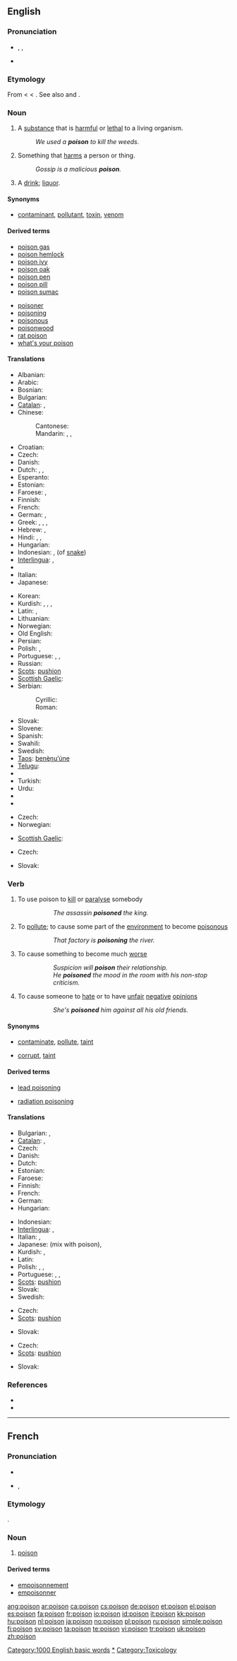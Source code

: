 {{also|poisson|Poisson}}
==English==
{{wikipedia}}

===Pronunciation===
* {{enPR|poi'zən}}, {{IPA|/ˈpɔɪz(ə)n/}}, {{SAMPA|/"pOIz(@)n/}}
* {{audio|en-us-poison.ogg|Audio (US)}}
*: {{rhymes|ɔɪzən}}

===Etymology===
From {{etyl|fro}} {{term|puison|lag=fro}} < {{etyl|la}} {{term|potio|lang=la||drink, a draught, a poisonous draught, a potion}} < {{term|potare||to drink}}. See also {{term|potion}} and {{term|potable}}.

===Noun===
{{en-noun}}

# A [[substance]] that is [[harmful]] or [[lethal]] to a living organism.
#: ''We used a '''poison''' to kill the weeds.''
# Something that [[harm]]s a person or thing.
#: ''Gossip is a malicious '''poison'''.''
# {{idiomatic}} A [[drink]]; [[liquor]].

====Synonyms====
* {{sense|substance that is harmful}} [[contaminant]], [[pollutant]], [[toxin]], [[venom]]

====Derived terms====
{{top2}}
* [[poison gas]]
* [[poison hemlock]]
* [[poison ivy]]
* [[poison oak]]
* [[poison pen]]
* [[poison pill]]
* [[poison sumac]]
{{mid2}}
* [[poisoner]]
* [[poisoning]]
* [[poisonous]]
* [[poisonwood]]
* [[rat poison]]
* [[what's your poison]]
{{bottom}}

====Translations====
{{trans-top|substance harmful to a living organism}}
* Albanian: {{t-|sq|helm|m|xs=Albanian}}
* Arabic: {{t-|ar|سم|m|tr=summ|sc=Arab}}
* Bosnian: {{t-|bs|otrov|m}}
* Bulgarian: {{t+|bg|отрова|f|sc=Cyrl}}
* [[Catalan]]: {{t-|ca|verí|m}}, {{t-|ca|metzina|f}}
* Chinese:
*: Cantonese: {{tø|yue|毒|sc=Hani|xs=Cantonese}}
*: Mandarin: {{t-|cmn|毒|sc=Hani|xs=Mandarin}}, {{t-|cmn|毒物|tr=dúwù|sc=Hani|xs=Mandarin}}, {{t|cmn|毒药|tr=dúyào|sc=Hani|xs=Mandarin}}
* Croatian: {{t-|hr|otrov|m}}
* Czech: {{t+|cs|jed|m}}
* Danish: {{t-|da|gift}}
* Dutch: {{t+|nl|gif|n}}, {{t+|nl|vergif|n}}, {{t+|nl|vergift|n}}
* Esperanto: {{t-|eo|veneno|xs=Esperanto}}
* Estonian: {{t-|et|mürk}}
* Faroese: {{t-|fo|gift|f|xs=Faroese}}, {{t-|fo|eitur|n|xs=Faroese}}
* Finnish: {{t+|fi|myrkky}}
* French: {{t+|fr|poison|m}}
* German: {{t+|de|Gift|n}}, {{t|de|Giftstoff|m}}
* Greek: {{t+|el|δηλητήριο|n|sc=Grek}}, {{t+|el|φαρμάκι|n|sc=Grek}}, {{t+|el|ιός|m|sc=Grek}}, {{t+|el|φόλα|f|sc=Grek}}
* Hebrew: {{t-|he|רעל|רַעַל|m|tr=ra'àl|sc=Hebr}}, {{t-|he|סם|סַם|m|tr=sam|sc=Hebr}}
* Hindi: {{t-|hi|विष|tr=viś|sc=Deva|xs=Hindi}}, {{t-|hi|ज़हर|tr=zahr|sc=Deva|xs=Hindi}}, {{t-|hi|जहर|tr=jahr|sc=Deva|xs=Hindi}}
* Hungarian: {{t+|hu|méreg}}
* Indonesian: {{t+|id|racun|xs=Indonesian}}, {{t|id|bisa|xs=Indonesian}} (of [[snake]])
* [[Interlingua]]: {{t-|ia|veneno|xs=Interlingua}}, {{t|ia|toxico|xs=Interlingua}}
* {{trreq|Irish}}
* Italian: {{t+|it|veleno|m}}
* Japanese: {{t+|ja|毒|tr=[[どく]], doku|sc=Jpan}}
{{trans-mid}}
* Korean: {{t+|ko|독|tr=dok|sc=Hang}}
* Kurdish: {{t+|ku|jehr|f}}, {{t+|ku|jar|f}}, {{t|ku|ده‌رمانخوارد|sc=KUchar}}, {{t|ku|ژه‌هر|sc=KUchar}}
* Latin: {{t+|la|venenum|n}}, {{t-|la|toxicum|n}}
* Lithuanian: {{t-|lt|nuodai|n|xs=Lithuanian}}
* Norwegian: {{t+|no|gift|c}}
* Old English: {{t-|ang|ator|n|alt=ātor|xs=Old English}}
* Persian: {{t+|fa|زهر|tr=zæhr|sc=fa-Arab|xs=Persian}}
* Polish: {{t+|pl|trucizna|f}}, {{t+|pl|jad|n}}
* Portuguese: {{t+|pt|veneno|m}}, {{t+|pt|peçonha|f}}, {{t+|pt|tóxico|m}}
* Russian: {{t+|ru|яд|m|tr=jad|sc=Cyrl}}
* [[Scots]]: [[pushion]]
* [[Scottish Gaelic]]: {{t-|gd|nimh|m|xs=Scottish Gaelic}}
* Serbian:
*: Cyrillic: {{t-|sr|отров|m|sc=Cyrl}}
*: Roman: {{t-|sr|otrov|m}}
* Slovak: {{t-|sk|jed|m}}
* Slovene: {{t+|sl|strup|m}}
* Spanish: {{t+|es|veneno|m}}
* Swahili: {{t-|sw|sumu|xs=Swahili}} {{qualifier|noun 9/10}}
* Swedish: {{t+|sv|gift|n}}
* [[Taos]]: [[benę̀nu’úne]]
* [[Telugu]]: {{t|te|విషం|tr=visham|sc=Telu}}
* {{trreq|Thai}}
* Turkish: {{t+|tr|zehir}}
* Urdu: {{t-|ur|زہر|m|tr=zahr|sc=ur-Arab|xs=Urdu}}
* {{trreq|Vietnamese}}
* {{trreq|Welsh}}
{{trans-bottom}}

{{trans-top|something that harms}}
* Czech: {{t+|cs|jed|m}}
* Norwegian: {{t+|no|gift}}
{{trans-mid}}
* [[Scottish Gaelic]]: {{t-|gd|nimh|m|xs=Scottish Gaelic}}
{{trans-bottom}}

{{trans-top|liquor}}
* Czech: {{t+|cs|jed|m}}
{{trans-mid}}
* Slovak: {{t-|sk|jed|m}}
{{trans-bottom}}

===Verb===
{{en-verb}}

# {{transitive}} To use poison to [[kill]] or [[paralyse]] somebody
#:: ''The assassin '''poisoned''' the king.''
# {{transitive}} To [[pollute]]; to cause some part of the [[environment]] to become [[poisonous]]
#:: ''That factory is '''poisoning''' the river.''
# {{transitive}} To cause something to become much [[worse]]
#:: ''Suspicion will '''poison''' their relationship.''
#:: ''He '''poisoned''' the mood in the room with his non-stop criticism.''
# {{transitive}} To cause someone to [[hate]] or to have [[unfair]] [[negative]] [[opinion]]s
#:: ''She's '''poisoned''' him against all his old friends.''

====Synonyms====
* {{sense|to pollute}} [[contaminate]], [[pollute]], [[taint]]
* {{sense|to cause to become worse}} [[corrupt]], [[taint]]

====Derived terms====
{{top2}}
* [[lead poisoning]]
{{mid2}}
* [[radiation poisoning]]
{{bottom}}

====Translations====
{{trans-top|to use poison to kill or paralyse}}
* Bulgarian: {{t+|bg|тровя|sc=Cyrl}}, {{t+|bg|отравям|sc=Cyrl}}
* [[Catalan]]: {{t|ca|emmetzinar}}, {{t|ca|enverinar}}
* Czech: {{t-|cs|otrávit}}
* Danish: {{t|da|forgifte}}
* Dutch: {{t+|nl|vergiftigen}}
* Estonian: {{t|et|mürgitama}}
* Faroese: {{t|fo|eitra|xs=Faroese}}
* Finnish: {{t+|fi|myrkyttää}}
* French: {{t+|fr|empoisonner}}
* German: {{t+|de|vergiften}}
* Hungarian: {{t+|hu|megmérgez}}
{{trans-mid}}
* Indonesian: {{t+|id|racun|alt=meracuni|xs=Indonesian}}
* [[Interlingua]]: {{t|ia|invenenar|xs=Interlingua}}, {{t|ia|intoxicar|xs=Interlingua}}
* Italian: {{t+|it|avvelenare}}, {{t|it|intossicare}}
* Japanese: {{t|ja|毒を混入する|tr=doku wo konnyuu-suru|sc=Jpan}} (mix with poison), {{t|ja|毒を盛る|sc=Jpan}}
* Kurdish: {{t+|ku|jehr kirin}}, {{t+|ku|jehr dan}}
* Latin: {{t-|la|veneno}}
* Polish: {{t-|pl|truć}}, {{t|pl|zatruwać}}, {{t-|pl|otruć}}
* Portuguese: {{t+|pt|envenenar}}, {{t|pt|empeçonhar}}, {{t|pt|intoxicar}}
* [[Scots]]: [[pushion]]
* Slovak: {{t-|sk|otráviť}}
* Swedish: {{t+|sv|förgifta}}
{{trans-bottom}}

{{trans-top|pollute}}
* Czech: {{t-|cs|otrávit}}
* [[Scots]]: [[pushion]]
{{trans-mid}}
* Slovak: {{t-|sk|otráviť}}
{{trans-bottom}}

{{trans-top|make worse}}
* Czech: {{t-|cs|otrávit}}
* [[Scots]]: [[pushion]]
{{trans-mid}}
* Slovak: {{t-|sk|otráviť}}
{{trans-bottom}}

===References===
* {{R:Online Etymology Dictionary}}
* {{R:Webster 1913}}

[[Category:1000 English basic words]]
[[Category:Poisons|*]]
[[Category:Toxicology]]

----

==French==

===Pronunciation===
* {{audio|Fr-poison.ogg|audio}}
* {{IPA|/pwazɔ̃ /|lang=fr}}, {{SAMPA|/pwazO~/}}

===Etymology===
{{etyl|la|fr}} {{term|potio|lang=la}}.

===Noun===
{{fr-noun|m}}

# [[#English|poison]]

====Derived terms====
* [[empoisonnement]]
* [[empoisonner]]

[[ang:poison]]
[[ar:poison]]
[[ca:poison]]
[[cs:poison]]
[[de:poison]]
[[et:poison]]
[[el:poison]]
[[es:poison]]
[[fa:poison]]
[[fr:poison]]
[[io:poison]]
[[id:poison]]
[[it:poison]]
[[kk:poison]]
[[hu:poison]]
[[nl:poison]]
[[ja:poison]]
[[no:poison]]
[[pl:poison]]
[[ru:poison]]
[[simple:poison]]
[[fi:poison]]
[[sv:poison]]
[[ta:poison]]
[[te:poison]]
[[vi:poison]]
[[tr:poison]]
[[uk:poison]]
[[zh:poison]]